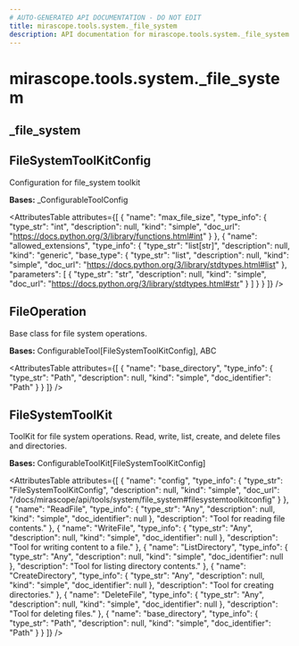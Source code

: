 ```yaml
---
# AUTO-GENERATED API DOCUMENTATION - DO NOT EDIT
title: mirascope.tools.system._file_system
description: API documentation for mirascope.tools.system._file_system
---
```


# mirascope.tools.system._file_system

## <ApiType type="Module" module="mirascope.tools.system._file_system" path="tools/system/file_system" symbolName="_file_system" /> _file_system

## <ApiType type="Class" module="mirascope.tools.system._file_system" path="tools/system/file_system" symbolName="FileSystemToolKitConfig" /> FileSystemToolKitConfig

Configuration for file_system toolkit

**Bases:** _ConfigurableToolConfig

<AttributesTable
  attributes={[
  {
    "name": "max_file_size",
    "type_info": {
      "type_str": "int",
      "description": null,
      "kind": "simple",
      "doc_url": "https://docs.python.org/3/library/functions.html#int"
    }
  },
  {
    "name": "allowed_extensions",
    "type_info": {
      "type_str": "list[str]",
      "description": null,
      "kind": "generic",
      "base_type": {
        "type_str": "list",
        "description": null,
        "kind": "simple",
        "doc_url": "https://docs.python.org/3/library/stdtypes.html#list"
      },
      "parameters": [
        {
          "type_str": "str",
          "description": null,
          "kind": "simple",
          "doc_url": "https://docs.python.org/3/library/stdtypes.html#str"
        }
      ]
    }
  }
]}
/>


## <ApiType type="Class" module="mirascope.tools.system._file_system" path="tools/system/file_system" symbolName="FileOperation" /> FileOperation

Base class for file system operations.

**Bases:** ConfigurableTool[FileSystemToolKitConfig], ABC

<AttributesTable
  attributes={[
  {
    "name": "base_directory",
    "type_info": {
      "type_str": "Path",
      "description": null,
      "kind": "simple",
      "doc_identifier": "Path"
    }
  }
]}
/>


## <ApiType type="Class" module="mirascope.tools.system._file_system" path="tools/system/file_system" symbolName="FileSystemToolKit" /> FileSystemToolKit

ToolKit for file system operations.
Read, write, list, create, and delete files and directories.

**Bases:** ConfigurableToolKit[FileSystemToolKitConfig]

<AttributesTable
  attributes={[
  {
    "name": "config",
    "type_info": {
      "type_str": "FileSystemToolKitConfig",
      "description": null,
      "kind": "simple",
      "doc_url": "/docs/mirascope/api/tools/system/file_system#filesystemtoolkitconfig"
    }
  },
  {
    "name": "ReadFile",
    "type_info": {
      "type_str": "Any",
      "description": null,
      "kind": "simple",
      "doc_identifier": null
    },
    "description": "Tool for reading file contents."
  },
  {
    "name": "WriteFile",
    "type_info": {
      "type_str": "Any",
      "description": null,
      "kind": "simple",
      "doc_identifier": null
    },
    "description": "Tool for writing content to a file."
  },
  {
    "name": "ListDirectory",
    "type_info": {
      "type_str": "Any",
      "description": null,
      "kind": "simple",
      "doc_identifier": null
    },
    "description": "Tool for listing directory contents."
  },
  {
    "name": "CreateDirectory",
    "type_info": {
      "type_str": "Any",
      "description": null,
      "kind": "simple",
      "doc_identifier": null
    },
    "description": "Tool for creating directories."
  },
  {
    "name": "DeleteFile",
    "type_info": {
      "type_str": "Any",
      "description": null,
      "kind": "simple",
      "doc_identifier": null
    },
    "description": "Tool for deleting files."
  },
  {
    "name": "base_directory",
    "type_info": {
      "type_str": "Path",
      "description": null,
      "kind": "simple",
      "doc_identifier": "Path"
    }
  }
]}
/>



